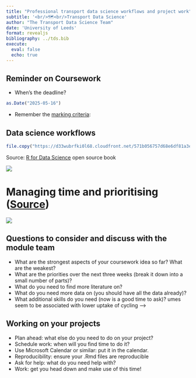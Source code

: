 ```yaml
---
title: "Professional transport data science workflows and project work"
subtitle: '<br/>🗺<br/>Transport Data Science'
author: "The Transport Data Science Team"
date: 'University of Leeds'
format: revealjs
bibliography: ../tds.bib
execute: 
  eval: false
  echo: true
---
```



## Reminder on Coursework {.incremental}

- When's the deadline?


```r
as.Date("2025-05-16")
```


- Remember the [marking criteria](https://itsleeds.github.io/tds/marking-criteria.html):


## Data science workflows

```r
file.copy("https://d33wubrfki0l68.cloudfront.net/571b056757d68e6df81a3e3853f54d3c76ad6efc/32d37/diagrams/data-science.png", "figures/r4ds-workflow.png")
```

Source: [R for Data Science](https://r4ds.had.co.nz/introduction.html) open source book


![](https://d33wubrfki0l68.cloudfront.net/571b056757d68e6df81a3e3853f54d3c76ad6efc/32d37/diagrams/data-science.png)

# Managing time and prioritising ([Source](https://csgillespie.github.io/efficientR/workflow.html))

![](https://csgillespie.github.io/efficientR/_main_files/figure-html/4-1-1.png)



## Questions to consider and discuss with the module team {.incremental}

- What are the strongest aspects of your coursework idea so far? What are the weakest?
- What are the priorities over the next three weeks (break it down into a small number of parts)?
- What do you need to find more literature on?
- What do you need more data on (you should have all the data already)?
- What additional skills do you need (now is a good time to ask)?
umes seem to be associated with lower uptake of cycling -->

## Working on your projects

- Plan ahead: what else do you need to do on your project?
- Schedule work: when will you find time to do it?
- Use Microsoft Calendar or similar: put it in the calendar.
- Reproducibility: ensure your .Rmd files are reproducible
- Ask for help: what do you need help with?
- Work: get you head down and make use of this time!

